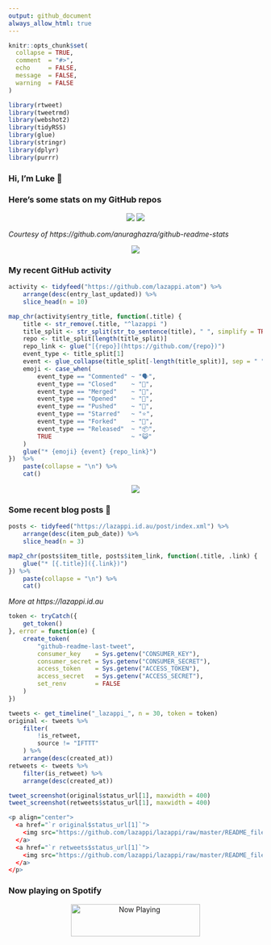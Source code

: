 ```yaml
---
output: github_document
always_allow_html: true
---
```


<!-- README.md is generated from README.Rmd. Please edit that file -->

```r
knitr::opts_chunk$set(
  collapse = TRUE,
  comment  = "#>",
  echo     = FALSE,
  message  = FALSE,
  warning  = FALSE
)

library(rtweet)
library(tweetrmd)
library(webshot2)
library(tidyRSS)
library(glue)
library(stringr)
library(dplyr)
library(purrr)
```

### Hi, I'm Luke 👋

<!--
**lazappi/lazappi** is a ✨ _special_ ✨ repository because its `README.md` (this file) appears on your GitHub profile.

Here are some ideas to get you started:

- 🔭 I’m currently working on ...
- 🌱 I’m currently learning ...
- 👯 I’m looking to collaborate on ...
- 🤔 I’m looking for help with ...
- 💬 Ask me about ...
- 📫 How to reach me: ...
- 😄 Pronouns: ...
- ⚡ Fun fact: ...
-->

### Here's some stats on my GitHub repos

<p align="center">
    <img src="https://github-readme-stats.vercel.app/api?username=lazappi&count_private=true&show_icons=true&theme=buefy&hide_title=True">
    <img src="https://github-readme-stats.vercel.app/api/top-langs/?username=lazappi&hide=html&theme=buefy&layout=compact">
</p>

*Courtesy of https://github.com/anuraghazra/github-readme-stats*

<p align="center" style="width:100%;">
    <img src="https://github.com/lazappi/lazappi/raw/main/github-intro.svg">
</p>

### My recent GitHub activity

```r
activity <- tidyfeed("https://github.com/lazappi.atom") %>%
    arrange(desc(entry_last_updated)) %>%
    slice_head(n = 10)

map_chr(activity$entry_title, function(.title) {
    title <- str_remove(.title, "^lazappi ")
    title_split <- str_split(str_to_sentence(title), " ", simplify = TRUE)
    repo <- title_split[length(title_split)]
    repo_link <- glue("[{repo}](https://github.com/{repo})")
    event_type <- title_split[1]
    event <- glue_collapse(title_split[-length(title_split)], sep = " ")
    emoji <- case_when(
        event_type == "Commented" ~ "🗣",
        event_type == "Closed"    ~ "🎊",
        event_type == "Merged"    ~ "🎉",
        event_type == "Opened"    ~ "🤔",
        event_type == "Pushed"    ~ "📨",
        event_type == "Starred"   ~ "⭐️",
        event_type == "Forked"    ~ "🍴",
        event_type == "Released"  ~ "📦",
        TRUE                      ~ "😺"
    )
    glue("* {emoji} {event} {repo_link}")
})  %>%
    paste(collapse = "\n") %>%
    cat()
```

<p align="center" style="width:100%;">
    <img src="https://github.com/lazappi/lazappi/raw/main/github-status.svg">
</p>

### Some recent blog posts 📝

```r
posts <- tidyfeed("https://lazappi.id.au/post/index.xml") %>%
    arrange(desc(item_pub_date)) %>%
    slice_head(n = 3)

map2_chr(posts$item_title, posts$item_link, function(.title, .link) {
    glue("* [{.title}]({.link})")
}) %>%
    paste(collapse = "\n") %>%
    cat()
```

*More at https://lazappi.id.au*

<!-- ### My latest tweet 👇 and retweet 👉 -->

```r
token <- tryCatch({
    get_token()
}, error = function(e) {
    create_token(
        "github-readme-last-tweet",
        consumer_key    = Sys.getenv("CONSUMER_KEY"),
        consumer_secret = Sys.getenv("CONSUMER_SECRET"),
        access_token    = Sys.getenv("ACCESS_TOKEN"),
        access_secret   = Sys.getenv("ACCESS_SECRET"),
        set_renv        = FALSE
    )
})

tweets <- get_timeline("_lazappi_", n = 30, token = token)
original <- tweets %>%
    filter(
        !is_retweet,
        source != "IFTTT"
    ) %>%
    arrange(desc(created_at))
retweets <- tweets %>%
    filter(is_retweet) %>%
    arrange(desc(created_at))

tweet_screenshot(original$status_url[1], maxwidth = 400)
tweet_screenshot(retweets$status_url[1], maxwidth = 400)
```

```r
<p align="center">
  <a href="`r original$status_url[1]`">
    <img src="https://github.com/lazappi/lazappi/raw/master/README_files/figure-gfm/tweets-1.png" width="400">
  </a>
  <a href="`r retweets$status_url[1]`">
    <img src="https://github.com/lazappi/lazappi/raw/master/README_files/figure-gfm/tweets-2.png" width="400">
  </a>
</p>
```

### Now playing on Spotify

<p align="center">
  <a href="https://now-playing-profile.lazappi.vercel.app/now-playing?open">
    <img src="https://now-playing-profile.lazappi.vercel.app/now-playing" width="256" height="64" alt="Now Playing">
  </a>
</p>
